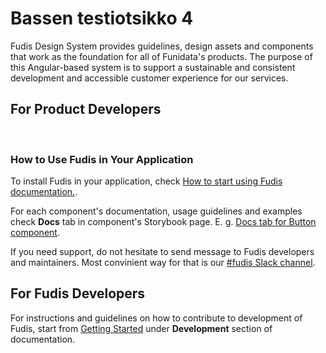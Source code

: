 
<Meta title="Documentation/Introduction/Introduction" />

# Bassen testiotsikko 4

Fudis Design System provides guidelines, design assets and components that work as the foundation for all of Funidata's products. The purpose of this Angular-based system is to support a sustainable and consistent development and accessible customer experience for our services.

## For Product Developers

<br />

### How to Use Fudis in Your Application

To install Fudis in your application, check [How to start using Fudis documentation.](/docs/documentation-introduction-how-to-start-using-fudis--page).

For each component's documentation, usage guidelines and examples check **Docs** tab in component's Storybook page. E. g. [Docs tab for Button component](/docs/components-button--all-variants).

If you need support, do not hesitate to send message to Fudis developers and maintainers. Most convinient way for that is our [#fudis Slack channel](https://sisudev.slack.com/archives/C03G46K6LG1).

## For Fudis Developers

For instructions and guidelines on how to contribute to development of Fudis, start from [Getting Started](/docs/documentation-development-getting-started--page) under **Development** section of documentation.
